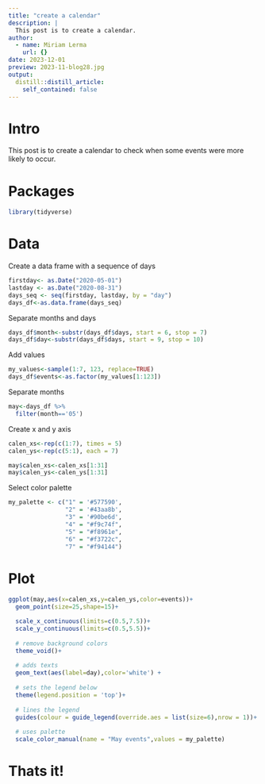 ```yaml
---
title: "create a calendar"
description: |
  This post is to create a calendar.
author:
  - name: Miriam Lerma
    url: {}
date: 2023-12-01
preview: 2023-11-blog28.jpg
output:
  distill::distill_article:
    self_contained: false
---
```


# Intro

This post is to create a calendar to check when some events were more likely to occur.

# Packages

```r
library(tidyverse)
```

# Data

Create a data frame with a sequence of days

```r
firstday<- as.Date("2020-05-01")
lastday <- as.Date("2020-08-31")
days_seq <- seq(firstday, lastday, by = "day")
days_df<-as.data.frame(days_seq)
```

Separate months and days

```r
days_df$month<-substr(days_df$days, start = 6, stop = 7)
days_df$day<-substr(days_df$days, start = 9, stop = 10)
```

Add values 

```r
my_values<-sample(1:7, 123, replace=TRUE)
days_df$events<-as.factor(my_values[1:123])
```

Separate months

```r
may<-days_df %>%
  filter(month=='05')
```

Create x and y axis

```r
calen_xs<-rep(c(1:7), times = 5)
calen_ys<-rep(c(5:1), each = 7)
```

```r
may$calen_xs<-calen_xs[1:31]
may$calen_ys<-calen_ys[1:31]
```


Select color palette

```r
my_palette <- c("1" = '#577590', 
                "2" = '#43aa8b', 
                "3" = '#90be6d', 
                "4" = "#f9c74f", 
                "5" = "#f8961e", 
                "6" = "#f3722c", 
                "7" = "#f94144") 
```


# Plot

```r
ggplot(may,aes(x=calen_xs,y=calen_ys,color=events))+
  geom_point(size=25,shape=15)+

  scale_x_continuous(limits=c(0.5,7.5))+
  scale_y_continuous(limits=c(0.5,5.5))+
  
  # remove background colors
  theme_void()+
  
  # adds texts
  geom_text(aes(label=day),color='white') +
  
  # sets the legend below
  theme(legend.position = 'top')+
   
  # lines the legend
  guides(colour = guide_legend(override.aes = list(size=6),nrow = 1))+
  
  # uses palette
  scale_color_manual(name = "May events",values = my_palette)
```

# Thats it!